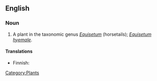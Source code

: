 ==English==

===Noun===
{{en-noun|sg=[[rough]] [[horsetail]]}}

# A plant in the taxonomic genus ''[[Equisetum]]'' (horsetails); ''[[Equisetum hyemale]]''.

====Translations====
{{top}}
*Finnish: {{t+|fi|kangaskorte}}
{{trans-mid}}
{{trans-bottom}}

[[Category:Plants]]